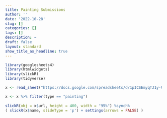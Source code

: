 ```yaml
---
title: Painting Submissions
author: ''
date: '2022-10-28'
slug: []
categories: []
tags: []
description: ~
draft: false
layout: standard
show_title_as_headline: true
---
```




```r
library(googlesheets4)
library(htmlwidgets)
library(slickR)
library(tidyverse)

x <- read_sheet("https://docs.google.com/spreadsheets/d/1pICSEmyqTJ1y-93B5VuTYQp-C_CRTVK-m-8TfVPr0so/edit?usp=sharing")

x <- x %>% filter(type == "painting")
  
slickR(obj = x$url, height = 400, width = "95%") %synch%
( slickR(x$name, slideType = 'p') + settings(arrows = FALSE) )
 
```